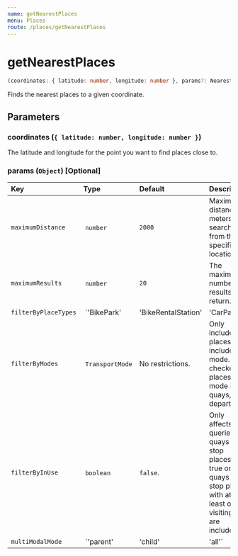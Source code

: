 ```yaml
---
name: getNearestPlaces
menu: Places
route: /places/getNearestPlaces
---
```


# getNearestPlaces

```typescript
(coordinates: { latitude: number, longitude: number }, params?: NearestPlacesParams) => Promise<Array<NearestPlace>>
```

Finds the nearest places to a given coordinate.

## Parameters

### coordinates (`{ latitude: number, longitude: number }`)
The latitude and longitude for the point you want to find places close to.

### params (`Object`) [Optional]

| Key                      | Type           | Default      | Description |
|:-------------------------|:---------------|:-------------|:------------|
| `maximumDistance`        | `number`       | `2000`       | Maximum distance (in meters) to search for from the specified location. |
| `maximumResults`         | `number`       | `20`         | The maximum number of results to return. |
| `filterByPlaceTypes`     | `'BikePark' | 'BikeRentalStation' | 'CarPark' | 'Quay' | 'StopPlace'` | No restrictions. | Only include places of given types if set. |
| `filterByModes`          | `TransportMode` | No restrictions. | Only include places that include this mode. Only checked for places with mode i.e. quays, departures. |
| `filterByInUse`          | `boolean` | `false`. | Only affects queries for quays and stop places. If true only quays and stop places with at least one visiting line are included. |
| `multiModalMode`         | `'parent' | 'child' | 'all'` | `'parent'`. | MultiModalMode for query. To control whether multi modal parent stop places, their mono modal children or both are included in the response. Does not affect mono modal stop places that do not belong to a multi modal stop place. Only applicable for placeType StopPlace |
